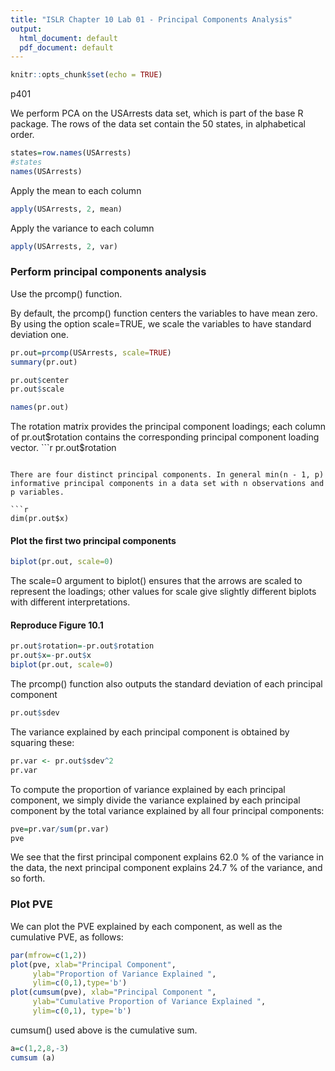```yaml
---
title: "ISLR Chapter 10 Lab 01 - Principal Components Analysis"
output:
  html_document: default
  pdf_document: default
---
```


```r
knitr::opts_chunk$set(echo = TRUE)
```

p401

We perform PCA on the USArrests data set, which is part of the base R package. The rows of the data set contain the 50 states, in alphabetical order.

```r
states=row.names(USArrests)
#states
names(USArrests)
```

Apply the mean to each column
```r
apply(USArrests, 2, mean)
```

Apply the variance to each column
```r
apply(USArrests, 2, var)
```

### Perform principal components analysis

Use the prcomp() function.

By default, the prcomp() function centers the variables to have mean zero. By using the option scale=TRUE, we scale the variables to have standard deviation one.

```r
pr.out=prcomp(USArrests, scale=TRUE)
summary(pr.out)
```
```r
pr.out$center
pr.out$scale
```

```r
names(pr.out)
```

The rotation matrix provides the principal component loadings; each column of pr.out$rotation contains the corresponding principal component loading vector.
```r
pr.out$rotation
```

There are four distinct principal components. In general min(n - 1, p) informative principal components in a data set with n observations and p variables.

```r
dim(pr.out$x)
```
#### Plot the first two principal components

```r
biplot(pr.out, scale=0)
```

The scale=0 argument to biplot() ensures that the arrows are scaled to represent the loadings; other values for scale give slightly different biplots with different interpretations.

#### Reproduce Figure 10.1

```r
pr.out$rotation=-pr.out$rotation
pr.out$x=-pr.out$x
biplot(pr.out, scale=0)
```

The prcomp() function also outputs the standard deviation of each principal component
```r
pr.out$sdev
```

The variance explained by each principal component is obtained by squaring these:

```r
pr.var <- pr.out$sdev^2
pr.var
```

To compute the proportion of variance explained by each principal component, we simply divide the variance explained by each principal component by the total variance explained by all four principal components:
```r
pve=pr.var/sum(pr.var)
pve
```
We see that the first principal component explains 62.0 % of the variance in the data, the next principal component explains 24.7 % of the variance, and so forth.

### Plot PVE


We can plot the PVE explained by each component,
as well as the cumulative PVE, as follows:

```r
par(mfrow=c(1,2))
plot(pve, xlab="Principal Component", 
     ylab="Proportion of Variance Explained ",
     ylim=c(0,1),type='b')
plot(cumsum(pve), xlab="Principal Component ",
     ylab="Cumulative Proportion of Variance Explained ",
     ylim=c(0,1), type='b')
```

cumsum() used above is the cumulative sum.
```r
a=c(1,2,8,-3)
cumsum (a)
```
